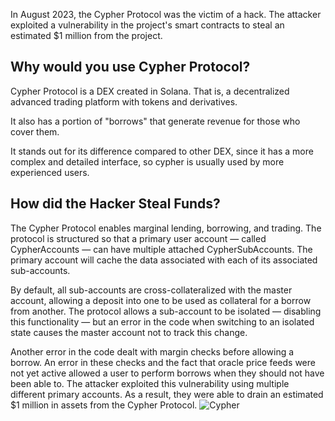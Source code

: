 
<Cover
  src="/covers/cypher.png"
  alt="Cypher Protocol"
  caption=""
/>

In August 2023, the Cypher Protocol was the victim of a hack. The attacker exploited a vulnerability in the project&apos;s smart contracts to steal an estimated $1 million from the project.

## Why would you use Cypher Protocol?
Cypher Protocol is a DEX created in Solana. That is, a decentralized advanced trading platform with tokens and derivatives. 

It also has a portion of "borrows" that generate revenue for those who cover them.

It stands out for its difference compared to other DEX, since it has a more complex and detailed interface, so cypher is usually used by more experienced users.

## How did the Hacker Steal Funds?
The Cypher Protocol enables marginal lending, borrowing, and trading. The protocol is structured so that a primary user account — called CypherAccounts — can have multiple attached CypherSubAccounts. The primary account will cache the data associated with each of its associated sub-accounts.

By default, all sub-accounts are cross-collateralized with the master account, allowing a deposit into one to be used as collateral for a borrow from another. The protocol allows a sub-account to be isolated — disabling this functionality — but an error in the code when switching to an isolated state causes the master account not to track this change.

Another error in the code dealt with margin checks before allowing a borrow. An error in these checks and the fact that oracle price feeds were not yet active allowed a user to perform borrows when they should not have been able to.
The attacker exploited this vulnerability using multiple different primary accounts. As a result, they were able to drain an estimated $1 million in assets from the Cypher Protocol.
<Image src="/content/cypher/cypher1.png" alt="Cypher" width={500} height={500} className="mx-auto" />

